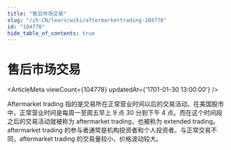 ```yaml
---
title: "售后市场交易"
slug: "/zh-CN/learn/wiki/aftermarkettrading-104778"
id: "104778"
hide_table_of_contents: true
---
```



# 售后市场交易

<ArticleMeta viewCount={104778} updatedAt={'1701-01-30 13:00:00'} />

Aftermarket trading 指的是交易所在正常营业时间以后的交易活动。在美国股市中，正常营业时间是每周一至周五早上 9 点 30 分到下午 4 点。而在这个时间段之后的交易活动就被称为 aftermarket trading，也被称为 extended trading。aftermarket trading 的参与者通常是机构投资者和个人投资者。与正常交易不同，aftermarket trading 的交易量较小，价格波动较大。
